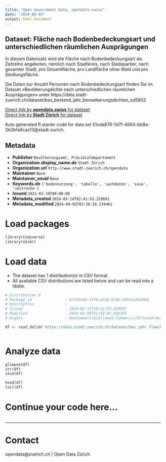 ```yaml
---
title: "Open Government Data, opendata.swiss"
date: "2024-09-03"
output: html_document
---
```


## Dataset: Fläche nach Bodenbedeckungsart und unterschiedlichen räumlichen Ausprägungen


In diesem Datensatz wird die Fläche nach Bodenbedeckungsart als Zeitreihe angeboten, nämlich nach Stadtkreis, nach Stadquartier, nach gesamter Stadt, pro Gesamtfläche, pro Landfläche ohne Wald und pro Siedlungsfläche.

Die Daten zur Anzahl Personen nach Bodenbedeckungsart finden Sie im Dataset «Bevölkerungdichte nach unterschiedlichen räumlichen Ausprägungen» unter https://data.stadt-zuerich.ch/dataset/bev_bestand_jahr_bevoelkerungsdichten_od5802


[Direct link by **opendata.swiss** for dataset](https://opendata.swiss/de/dataset/flache-nach-bodenbedeckungsart-und-unterschiedlichen-raumlichen-auspragungen)<br>
[Direct link by **Stadt Zürich** for dataset](https://data.stadt-zuerich.ch/dataset/bev_jahr_flaechen_bodenbedeckungsart_od5803)

Auto generated R starter code for data set 51cda876-1d7f-4664-bb9a-3b2b1a8cacf3@stadt-zurich.

## Metadata

- **Publisher** `Bevölkerungsamt, Präsidialdepartement`
- **Organization.display_name.de** `Stadt Zürich`
- **Organization.url** `http://www.stadt-zuerich.ch/opendata`
- **Maintainer** `None`
- **Maintainer_email** `None`
- **Keywords.de** `['bodennutzung', 'tabelle', 'sachdaten', 'sasa', 'zeitreihe']`
- **Issued** `2021-03-18T00:00:00`
- **Metadata_created** `2024-05-14T02:41:53.229691`
- **Metadata_modified** `2024-09-03T03:38:18.134461`


# Load packages

```r

library(tidyverse)
library(skimr)

```

# Load data

-   The dataset has 1 distribution(s) in CSV format.
-   All available CSV distributions are listed below and can be read into a tibble.

```r

# Distribution 0
# Package_id               : b73e5c86-3ff6-4f4d-8f6d-b95c5a5b2960
# Description              : 
# Issued                   : 2024-05-13T16:22:03.929847
# Modified                 : 2024-02-09T21:02:01.016195
# Rights                   : NonCommercialAllowed-CommercialAllowed-ReferenceNotRequired

df <- read_delim('https://data.stadt-zuerich.ch/dataset/bev_jahr_flaechen_bodenbedeckungsart_od5803/download/BEV580OD5803.csv')



```

# Analyze data

```r

glimpse(df)
str(df)
skim(df)

head(df)
tail(df)

```

# Continue your code here...

```r

```

------------------------------------------------------------------------

# Contact

opendata@zuerich.ch | Open Data Zürich
